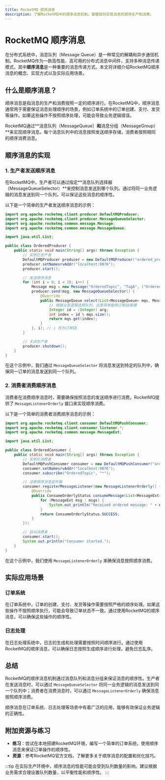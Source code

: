 ```yaml
---
title: RocketMQ 顺序消息
description: 了解RocketMQ中的顺序消息机制，掌握如何实现消息的顺序生产和消费。
---
```


# RocketMQ 顺序消息

在分布式系统中，消息队列（Message Queue）是一种常见的解耦和异步通信机制。RocketMQ作为一款高性能、高可用的分布式消息中间件，支持多种消息传递模式，其中**顺序消息**是一种重要的消息传递方式。本文将详细介绍RocketMQ顺序消息的概念、实现方式以及实际应用场景。

## 什么是顺序消息？

顺序消息是指消息的生产和消费按照一定的顺序进行。在RocketMQ中，顺序消息通常用于需要保证消息处理顺序的场景，例如订单系统中的订单创建、支付、发货等操作。如果这些操作不按照顺序处理，可能会导致业务逻辑错误。

RocketMQ通过**消息队列（MessageQueue）**和**消息分组（MessageGroup）**来实现顺序消息。每个消息队列中的消息按照发送顺序存储，消费者按照相同的顺序消费消息。

## 顺序消息的实现

### 1. 生产者发送顺序消息

在RocketMQ中，生产者可以通过指定**消息队列选择器（MessageQueueSelector）**来控制消息发送到哪个队列。通过将同一业务逻辑的消息发送到同一个队列，可以保证这些消息的顺序性。

以下是一个简单的生产者发送顺序消息的示例：

```java
import org.apache.rocketmq.client.producer.DefaultMQProducer;
import org.apache.rocketmq.client.producer.MessageQueueSelector;
import org.apache.rocketmq.common.message.Message;
import org.apache.rocketmq.common.message.MessageQueue;

import java.util.List;

public class OrderedProducer {
    public static void main(String[] args) throws Exception {
        // 实例化生产者
        DefaultMQProducer producer = new DefaultMQProducer("ordered_producer_group");
        producer.setNamesrvAddr("localhost:9876");
        producer.start();

        // 发送顺序消息
        for (int i = 0; i < 10; i++) {
            Message msg = new Message("OrderedTopic", "TagA", ("Ordered Message " + i).getBytes());
            producer.send(msg, new MessageQueueSelector() {
                @Override
                public MessageQueue select(List<MessageQueue> mqs, Message msg, Object arg) {
                    // 根据业务逻辑选择队列，这里简单使用订单ID取模
                    Integer id = (Integer) arg;
                    int index = id % mqs.size();
                    return mqs.get(index);
                }
            }, i); // i 作为订单ID
        }

        // 关闭生产者
        producer.shutdown();
    }
}
```

在这个示例中，我们通过 `MessageQueueSelector` 将消息发送到特定的队列中，确保同一订单的消息发送到同一个队列。

### 2. 消费者消费顺序消息

消费者在消费顺序消息时，需要确保按照消息的发送顺序进行消费。RocketMQ提供了 `MessageListenerOrderly` 接口来实现顺序消费。

以下是一个简单的消费者消费顺序消息的示例：

```java
import org.apache.rocketmq.client.consumer.DefaultMQPushConsumer;
import org.apache.rocketmq.client.consumer.listener.*;
import org.apache.rocketmq.common.message.MessageExt;

import java.util.List;

public class OrderedConsumer {
    public static void main(String[] args) throws Exception {
        // 实例化消费者
        DefaultMQPushConsumer consumer = new DefaultMQPushConsumer("ordered_consumer_group");
        consumer.setNamesrvAddr("localhost:9876");
        consumer.subscribe("OrderedTopic", "*");

        // 注册顺序消息监听器
        consumer.registerMessageListener(new MessageListenerOrderly() {
            @Override
            public ConsumeOrderlyStatus consumeMessage(List<MessageExt> msgs, ConsumeOrderlyContext context) {
                for (MessageExt msg : msgs) {
                    System.out.println("Received ordered message: " + new String(msg.getBody()));
                }
                return ConsumeOrderlyStatus.SUCCESS;
            }
        });

        // 启动消费者
        consumer.start();
        System.out.println("Consumer started.");
    }
}
```

在这个示例中，我们使用 `MessageListenerOrderly` 来确保消息按照顺序消费。

## 实际应用场景

### 订单系统

在订单系统中，订单的创建、支付、发货等操作需要按照严格的顺序处理。如果这些操作不按照顺序执行，可能会导致订单状态不一致。通过使用RocketMQ的顺序消息，可以确保这些操作的顺序性。

### 日志处理

在日志处理系统中，日志的生成和处理需要按照时间顺序进行。通过使用RocketMQ的顺序消息，可以确保日志按照生成顺序进行处理，避免日志乱序。

## 总结

RocketMQ的顺序消息机制通过消息队列和消息分组来保证消息的顺序性。生产者在发送消息时，可以通过 `MessageQueueSelector` 将同一业务逻辑的消息发送到同一个队列中；消费者在消费消息时，可以通过 `MessageListenerOrderly` 确保消息按照顺序消费。

顺序消息在订单系统、日志处理等场景中有着广泛的应用，能够有效保证业务逻辑的正确性。

## 附加资源与练习

- **练习**：尝试在本地搭建RocketMQ环境，编写一个简单的订单系统，使用顺序消息来保证订单操作的顺序性。
- **资源**：参考RocketMQ官方文档，了解更多关于顺序消息的配置和优化技巧。

:::tip
在实际生产环境中，顺序消息的性能可能会受到队列数量的影响。建议根据业务需求合理设置队列数量，以平衡性能和顺序性。
:::